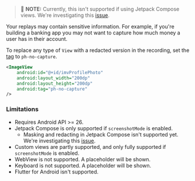 > 🚧 **NOTE:** Currently, this isn't supported if using Jetpack Compose views. We're investigating this [issue](https://github.com/PostHog/posthog-android/issues/158).

Your replays may contain sensitive information. For example, if you're building a banking app you may not want to capture how much money a user has in their account. 

To replace any type of `View` with a redacted version in the recording, set the [tag](https://developer.android.com/reference/android/view/View#tags) to `ph-no-capture`.

```xml
<ImageView
    android:id="@+id/imvProfilePhoto"
    android:layout_width="200dp"
    android:layout_height="200dp"
    android:tag="ph-no-capture"
/>
```

### Limitations

- Requires Android API >= 26.
- Jetpack Compose is only supported if `screenshotMode` is enabled.
  - Masking and redacting in Jetpack Compose isn't supported yet. We're investigating this [issue](https://github.com/PostHog/posthog-android/issues/158).
- Custom views are partly supported, and only fully supported if `screenshotMode`  is enabled.
- WebView is not supported. A placeholder will be shown.
- Keyboard is not supported. A placeholder will be shown.
- Flutter for Android isn't supported.
